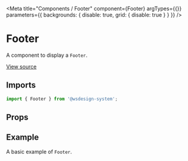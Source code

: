 
<Meta
  title="Components / Footer"
  component={Footer}
  argTypes={{}}
  parameters={{ backgrounds: { disable: true, grid: { disable: true } } }}
/>

# Footer

A component to display a `Footer`.

[View source](https://github.com/actarian/wsdesign-system/tree/main/@components/card)

## Imports

```js
import { Footer } from '@wsdesign-system';
```

## Props

<ArgsTable of={FooterProps} />

## Example

A basic example of `Footer`.

<Canvas>
  <Story name="Footer">
    <Footer></Footer>
  </Story>
</Canvas>

